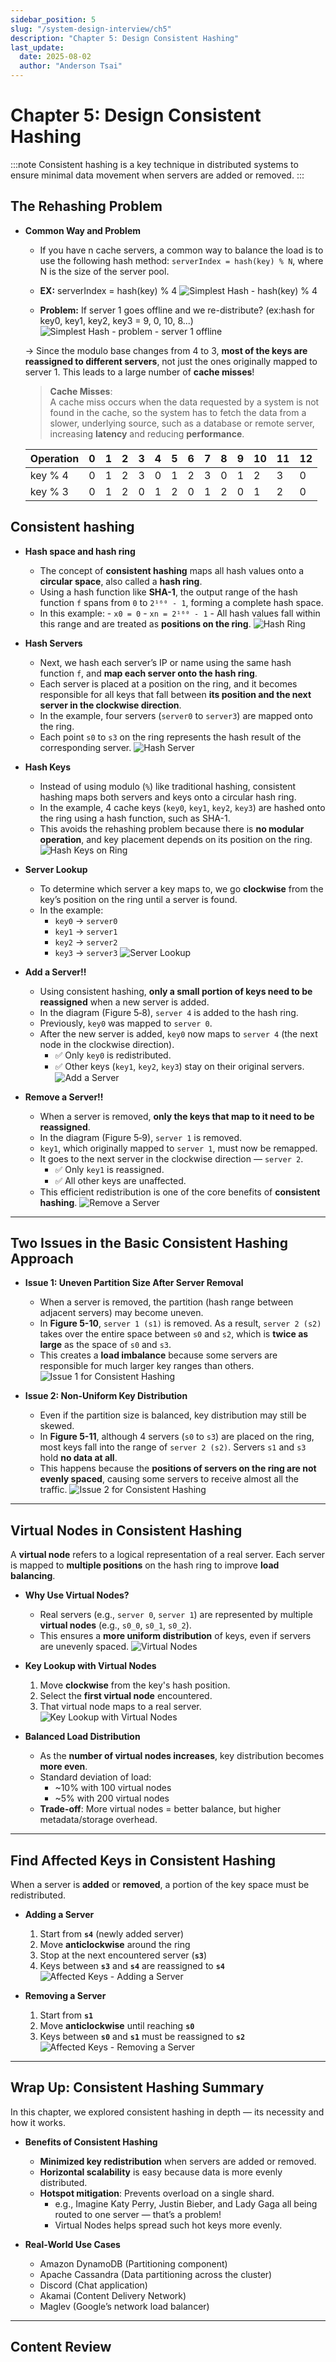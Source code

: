 ```yaml
---
sidebar_position: 5
slug: "/system-design-interview/ch5"
description: "Chapter 5: Design Consistent Hashing"
last_update:
  date: 2025-08-02
  author: "Anderson Tsai"
---
```



# Chapter 5: Design Consistent Hashing

:::note
Consistent hashing is a key technique in distributed systems to ensure minimal data movement when servers are added or removed.
:::

## The Rehashing Problem

- **Common Way and Problem**

  - If you have n cache servers, a common way to balance the load is to use the following hash method:
    `serverIndex = hash(key) % N`, where N is the size of the server pool.
  - **EX:** serverIndex = hash(key) % 4
    ![Simplest Hash - hash(key) % 4](./images/ch5/F5_01.jpg)

  - **Problem:** If server 1 goes offline and we re-distribute? (ex:hash for key0, key1, key2, key3 = 9, 0, 10, 8...)
    ![Simplest Hash - problem - server 1 offline](./images/ch5/F5_02.jpg)

  → Since the modulo base changes from 4 to 3, **most of the keys are reassigned to different servers**, not just the ones originally mapped to server 1. This leads to a large number of **cache misses**!

  > **Cache Misses**:  
  > A cache miss occurs when the data requested by a system is not found in the cache, so the system has to fetch the data from a slower, underlying source, such as a database or remote server, increasing **latency** and reducing **performance**.

  | Operation | 0   | 1   | 2   | 3   | 4   | 5   | 6   | 7   | 8   | 9   | 10  | 11  | 12  |
  | --------- | --- | --- | --- | --- | --- | --- | --- | --- | --- | --- | --- | --- | --- |
  | key % 4   | 0   | 1   | 2   | 3   | 0   | 1   | 2   | 3   | 0   | 1   | 2   | 3   | 0   |
  | key % 3   | 0   | 1   | 2   | 0   | 1   | 2   | 0   | 1   | 2   | 0   | 1   | 2   | 0   |

## Consistent hashing

- **Hash space and hash ring**

  - The concept of **consistent hashing** maps all hash values onto a **circular space**, also called a **hash ring**.
  - Using a hash function like **SHA-1**, the output range of the hash function `f` spans from `0` to `2¹⁶⁰ - 1`, forming a complete hash space.
  - In this example: - `x0 = 0` - `xn = 2¹⁶⁰ - 1` - All hash values fall within this range and are treated as **positions on the ring**.
    ![Hash Ring](./images/ch5/F5_04.jpg)

- **Hash Servers**

  - Next, we hash each server’s IP or name using the same hash function `f`, and **map each server onto the hash ring**.
  - Each server is placed at a position on the ring, and it becomes responsible for all keys that fall between **its position and the next server in the clockwise direction**.
  - In the example, four servers (`server0` to `server3`) are mapped onto the ring.
  - Each point `s0` to `s3` on the ring represents the hash result of the corresponding server.
    ![Hash Server](./images/ch5/F5_05.jpg)

- **Hash Keys**

  - Instead of using modulo (`%`) like traditional hashing, consistent hashing maps both servers and keys onto a circular hash ring.
  - In the example, 4 cache keys (`key0`, `key1`, `key2`, `key3`) are hashed onto the ring using a hash function, such as SHA-1.
  - This avoids the rehashing problem because there is **no modular operation**, and key placement depends on its position on the ring.
    ![Hash Keys on Ring](./images/ch5/F5_06.jpg)

- **Server Lookup**

  - To determine which server a key maps to, we go **clockwise** from the key’s position on the ring until a server is found.
  - In the example:
    - `key0` → `server0`
    - `key1` → `server1`
    - `key2` → `server2`
    - `key3` → `server3`
      ![Server Lookup](./images/ch5/F5_07.jpg)

- **Add a Server!!**

  - Using consistent hashing, **only a small portion of keys need to be reassigned** when a new server is added.
  - In the diagram (Figure 5‑8), `server 4` is added to the hash ring.
  - Previously, `key0` was mapped to `server 0`.
  - After the new server is added, `key0` now maps to `server 4` (the next node in the clockwise direction).
    - ✅ Only `key0` is redistributed.
    - ✅ Other keys (`key1`, `key2`, `key3`) stay on their original servers.
      ![Add a Server](./images/ch5/F5_08.jpg)

- **Remove a Server!!**
  - When a server is removed, **only the keys that map to it need to be reassigned**.
  - In the diagram (Figure 5‑9), `server 1` is removed.
  - `key1`, which originally mapped to `server 1`, must now be remapped.
  - It goes to the next server in the clockwise direction — `server 2`.
    - ✅ Only `key1` is reassigned.
    - ✅ All other keys are unaffected.
  - This efficient redistribution is one of the core benefits of **consistent hashing**.
    ![Remove a Server](./images/ch5/F5_09.jpg)

---

## Two Issues in the Basic Consistent Hashing Approach

- **Issue 1: Uneven Partition Size After Server Removal**

  - When a server is removed, the partition (hash range between adjacent servers) may become uneven.
  - In **Figure 5-10**, `server 1 (s1)` is removed. As a result, `server 2 (s2)` takes over the entire space between `s0` and `s2`, which is **twice as large** as the space of `s0` and `s3`.
  - This creates a **load imbalance** because some servers are responsible for much larger key ranges than others.
    ![Issue 1 for Consistent Hashing](./images/ch5/F5_10.jpg)

- **Issue 2: Non-Uniform Key Distribution**
  - Even if the partition size is balanced, key distribution may still be skewed.
  - In **Figure 5-11**, although 4 servers (`s0` to `s3`) are placed on the ring, most keys fall into the range of `server 2 (s2)`. Servers `s1` and `s3` hold **no data at all**.
  - This happens because the **positions of servers on the ring are not evenly spaced**, causing some servers to receive almost all the traffic.
    ![Issue 2 for Consistent Hashing](./images/ch5/F5_11.jpg)

---

## Virtual Nodes in Consistent Hashing

A **virtual node** refers to a logical representation of a real server. Each server is mapped to **multiple positions** on the hash ring to improve **load balancing**.

- **Why Use Virtual Nodes?**

  - Real servers (e.g., `server 0`, `server 1`) are represented by multiple **virtual nodes** (e.g., `s0_0`, `s0_1`, `s0_2`).
  - This ensures a **more uniform distribution** of keys, even if servers are unevenly spaced.
    ![Virtual Nodes](./images/ch5/F5_12.jpg)

- **Key Lookup with Virtual Nodes**

  1. Move **clockwise** from the key's hash position.
  2. Select the **first virtual node** encountered.
  3. That virtual node maps to a real server.
     ![Key Lookup with Virtual Nodes](./images/ch5/F5_13.jpg)

- **Balanced Load Distribution**

  - As the **number of virtual nodes increases**, key distribution becomes **more even**.
  - Standard deviation of load:
    - ~10% with 100 virtual nodes
    - ~5% with 200 virtual nodes
  - **Trade-off**: More virtual nodes = better balance, but higher metadata/storage overhead.

---

## Find Affected Keys in Consistent Hashing

When a server is **added** or **removed**, a portion of the key space must be redistributed.

- **Adding a Server**

  1. Start from **`s4`** (newly added server)
  2. Move **anticlockwise** around the ring
  3. Stop at the next encountered server (**`s3`**)
  4. Keys between **`s3`** and **`s4`** are reassigned to **`s4`**
     ![Affected Keys - Adding a Server](./images/ch5/F5_14.jpg)

- **Removing a Server**
  1. Start from **`s1`**
  2. Move **anticlockwise** until reaching **`s0`**
  3. Keys between **`s0`** and **`s1`** must be reassigned to **`s2`**
     ![Affected Keys - Removing a Server](./images/ch5/F5_15.jpg)

---

## Wrap Up: Consistent Hashing Summary

In this chapter, we explored consistent hashing in depth — its necessity and how it works.

- **Benefits of Consistent Hashing**

  - **Minimized key redistribution** when servers are added or removed.
  - **Horizontal scalability** is easy because data is more evenly distributed.
  - **Hotspot mitigation**: Prevents overload on a single shard.
    - e.g., Imagine Katy Perry, Justin Bieber, and Lady Gaga all being routed to one server — that’s a problem!
    - Virtual Nodes helps spread such hot keys more evenly.

- **Real-World Use Cases**
  - Amazon DynamoDB (Partitioning component)
  - Apache Cassandra (Data partitioning across the cluster)
  - Discord (Chat application)
  - Akamai (Content Delivery Network)
  - Maglev (Google’s network load balancer)

---

## Content Review

<InterviewQuestion
  level="junior"
  question="What is a hash ring in consistent hashing?"
  hint="It involves circular structure..."
  answer="A hash ring is a circular representation of the hash space, where both keys and servers are hashed onto the ring. It enables consistent key assignment and minimal key movement when nodes change."
/>

<InterviewQuestion
  level="junior"
  question="What is the main issue with using `hash(key) % N` for server selection in distributed systems?"
  hint="Consider what happens when N changes."
  answer="When the number of servers (N) changes, the modulo base changes, causing most keys to be reassigned. This leads to high cache miss rates and performance degradation."
/>

<InterviewQuestion
  level="junior"
  question="Why does consistent hashing minimize the number of keys that need to be remapped when a server is added or removed?"
  hint="Think about how keys are assigned in a circular space and how only a small range is affected."
  answer="In consistent hashing, both keys and servers are mapped to a circular hash ring. When a server is added, only the keys that fall between the new server and its predecessor are remapped. This localized redistribution minimizes disruption compared to traditional modulo-based hashing."
/>

<InterviewQuestion
  level="mid"
  question="How do you find the server responsible for a given key in a consistent hash ring?"
  hint="Move in one direction along the ring..."
  answer="To find the server for a key, hash the key to a point on the ring, then move clockwise until a server position is found. That server is responsible for the key."
/>

<InterviewQuestion
  level="mid"
  question="In a consistent hash ring, what happens when a server is removed? How is key reassignment handled?"
  hint="Trace the ring in the anticlockwise direction to identify which range is affected."
  answer="When a server is removed, the keys previously assigned to it are reassigned to the next server in the clockwise direction. The affected key range is identified by moving anticlockwise from the removed server until reaching the previous live server."
/>

<InterviewQuestion
  level="mid"
  question="How do we determine which keys are affected when adding a new server to the hash ring?"
  hint="Start from the new server and look backward."
  answer="Start from the new server's position and move anticlockwise until the previous server is found. All keys in this range are reassigned to the new server."
/>

<InterviewQuestion
  level="mid"
  question="Why can removing a server from the consistent hash ring cause load imbalance?"
  hint="Think about partition size between neighbors."
  answer="If a server is removed and its neighbors are unevenly spaced, the next server may inherit a much larger key range, leading to load imbalance. This is especially problematic without virtual nodes."
/>

<InterviewQuestion
  level="senior"
  question="How do virtual nodes help solve the uneven key distribution problem in consistent hashing?"
  hint="Focus on how key distribution changes when each server has multiple positions on the ring."
  answer="Virtual nodes distribute each physical server’s load across multiple positions on the hash ring, reducing variance caused by uneven spacing of server hashes. This leads to a more uniform distribution of keys and better load balancing."
/>

<InterviewQuestion
  level="senior"
  question="What trade-offs are introduced when increasing the number of virtual nodes per server?"
  hint="More balance vs. more cost."
  answer="Increasing virtual nodes improves key distribution and load balancing but also increases metadata size and lookup overhead. It may also complicate server failure recovery and management."
/>
